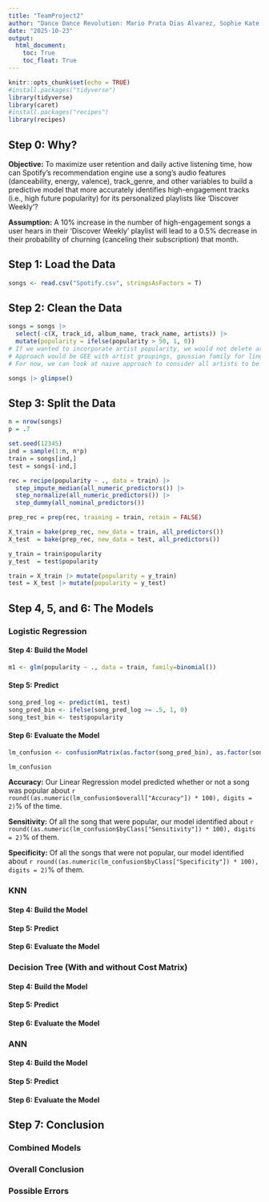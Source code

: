 ```yaml
---
title: "TeamProject2"
author: "Dance Dance Revolution: Mario Prata Dias Alvarez, Sophie Kate Edelman, Meghan Sarah Hoffman, Elias Florentin John, Kritika Singh, Benjamin Victor Tward"
date: "2025-10-23"
output: 
  html_document:
    toc: True
    toc_float: True
---
```


```r
knitr::opts_chunk$set(echo = TRUE)
#install.packages("tidyverse")
library(tidyverse)
library(caret)
#install.packages("recipes")
library(recipes)
```

## Step 0: Why?

**Objective:** To maximize user retention and daily active listening time, how can Spotify's recommendation engine use a song's audio features (danceability, energy, valence), track_genre, and other variables to build a predictive model that more accurately identifies high-engagement tracks (i.e., high future popularity) for its personalized playlists like 'Discover Weekly'?

**Assumption:** A 10% increase in the number of high-engagement songs a user hears in their 'Discover Weekly' playlist will lead to a 0.5% decrease in their probability of churning (canceling their subscription) that month.

## Step 1: Load the Data

```r
songs <- read.csv("Spotify.csv", stringsAsFactors = T)
```

## Step 2: Clean the Data

```r
songs = songs |>
  select(-c(X, track_id, album_name, track_name, artists)) |>
  mutate(popularity = ifelse(popularity > 50, 1, 0))
# If we wanted to incorporate artist popularity, we would not delete artists
# Approach would be GEE with artist groupings, gaussian family for linear outcome (not fully robust but acceptable)
# For now, we can look at naive approach to consider all artists to be equal playing field

songs |> glimpse()
```

## Step 3: Split the Data

```r
n = nrow(songs)
p = .7

set.seed(12345)
ind = sample(1:n, n*p)
train = songs[ind,]
test = songs[-ind,]

rec = recipe(popularity ~ ., data = train) |>
  step_impute_median(all_numeric_predictors()) |> 
  step_normalize(all_numeric_predictors()) |>
  step_dummy(all_nominal_predictors())

prep_rec = prep(rec, training = train, retain = FALSE)

X_train = bake(prep_rec, new_data = train, all_predictors())
X_test  = bake(prep_rec, new_data = test, all_predictors())

y_train = train$popularity
y_test  = test$popularity

train = X_train |> mutate(popularity = y_train)
test = X_test |> mutate(popularity = y_test)

```

## Step 4, 5, and 6: The Models

### Logistic Regression

#### Step 4: Build the Model

```r
m1 <- glm(popularity ~ ., data = train, family=binomial())
```

#### Step 5: Predict

```r
song_pred_log <- predict(m1, test)
song_pred_bin <- ifelse(song_pred_log >= .5, 1, 0)
song_test_bin <- test$popularity

```

#### Step 6: Evaluate the Model

```r
lm_confusion <- confusionMatrix(as.factor(song_pred_bin), as.factor(song_test_bin), positive = "1")

lm_confusion
```

**Accuracy:** Our Linear Regression model predicted whether or not a song was popular about `r round((as.numeric(lm_confusion$overall["Accuracy"]) * 100), digits = 2)`% of the time.

**Sensitivity:** Of all the song that were popular, our model identified about `r round((as.numeric(lm_confusion$byClass["Sensitivity"]) * 100), digits = 2)`% of them.

**Specificity:** Of all the songs that were not popular, our model identified about `r round((as.numeric(lm_confusion$byClass["Specificity"]) * 100), digits = 2)`% of them.

### KNN

#### Step 4: Build the Model

#### Step 5: Predict

#### Step 6: Evaluate the Model

### Decision Tree (With and without Cost Matrix)

#### Step 4: Build the Model

#### Step 5: Predict

#### Step 6: Evaluate the Model

### ANN

#### Step 4: Build the Model

#### Step 5: Predict

#### Step 6: Evaluate the Model

## Step 7: Conclusion

### Combined Models

### Overall Conclusion

### Possible Errors
